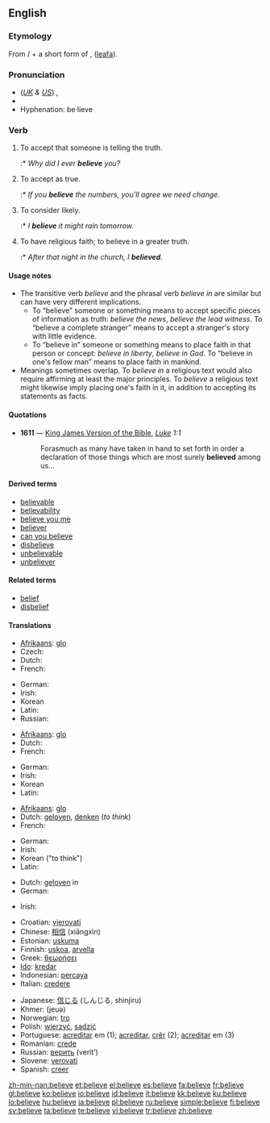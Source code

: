 ==English==

{{rank|kind|form|hundred|280|believe|white|means|thus}}

===Etymology===
From {{term|be-}}/{{term|ge-}} + a short form of {{OE.}} {{term|gelyfan|ġelȳfan}}, ([[leafa]]).

===Pronunciation===
* (''[[Received Pronunciation|UK]] & [[General American|US]]'') {{IPA|/bɪˈliːv/, /bəˈliːv/}}, {{SAMPA|/bI"li:v/, /b@"li:v/}}
* {{audio|en-us-believe.ogg|Audio (US)}}
* Hyphenation: be·lieve

===Verb===
{{en-verb|believ|ing}}

# {{transitive}} To accept that someone is telling the truth.
#:* ''Why did I ever '''believe''' you?''
# {{transitive}} To accept as true.
#:* ''If you '''believe''' the numbers, you'll agree we need change.''
# {{transitive}} To consider likely.
#:* ''I '''believe''' it might rain tomorrow.''
# {{intransitive}} To have religious faith; to believe in a greater truth.
#:* ''After that night in the church, I '''believed'''.''

====Usage notes====
* The transitive verb ''believe'' and the phrasal verb ''believe in'' are similar but can have very different implications.
** To “believe” someone or something means to accept specific pieces of information as truth: ''believe the news'', ''believe the lead witness''. To “believe a complete stranger” means to accept a stranger's story with little evidence.
** To “believe in” someone or something means to place faith in that person or concept: ''believe in liberty'', ''believe in God''. To “believe in one's fellow man” means to place faith in mankind.
* Meanings sometimes overlap. To ''believe in'' a religious text would also require affirming at least the major principles. To ''believe'' a religious text might likewise imply placing one's faith in it, in addition to accepting its statements as facts.

====Quotations====
* '''1611''' — [[w:King James Version of the Bible|King James Version of the Bible]], ''[[s:Bible (King James)/Luke|Luke]] 1:1''
*: Forasmuch as many have taken in hand to set forth in order a declaration of those things which are most surely '''believed''' among us...

====Derived terms====
* [[believable]]
* [[believability]]
* [[believe you me]]
* [[believer]]
* [[can you believe]]
* [[disbelieve]]
* [[unbelievable]]
* [[unbeliever]]

====Related terms====
* [[belief]]
* [[disbelief]]

====Translations====
{{trans-top|to accept that someone is telling the truth (object: person)}}
* [[Afrikaans]]: [[glo]]
* Czech: {{t+|cs|věřit}}
* Dutch: {{t+|nl|geloven}}
* French: {{t+|fr|croire}}
{{trans-mid}}
* German: {{t+|de|glauben}}
* Irish: {{t-|ga|creid|xs=Irish}}
* Korean {{t+|ko|믿다}}
* Latin: {{t+|la|credo|alt=crēdō}}
* Russian: {{t+|ru|верить|sc=Cyrl}}
{{trans-bottom}}

{{trans-top|to accept as true}}
* [[Afrikaans]]: [[glo]]
* Dutch: {{t+|nl|geloven}}
* French: {{t+|fr|croire}}
{{trans-mid}}
* German: {{t+|de|glauben}}
* Irish: {{t-|ga|creid|xs=Irish}}
* Korean {{t+|fr|믿다}}
* Latin: {{t+|la|credo|alt=crēdō}}
{{trans-bottom}}

{{trans-top|to consider likely}}
* [[Afrikaans]]: [[glo]]
* Dutch: [[geloven]], [[denken]] (''to think'')
* French: {{t+|fr|croire}}
{{trans-mid}}
* German: {{t+|de|glauben}}
* Irish: {{t-|ga|creid|xs=Irish}}
* Korean {{t+|ko|생각하다}} ("to think")
* Latin: {{t+|la|credo|alt=crēdō}}
{{trans-bottom}}

{{trans-top|to have religious faith; to believe in a greater truth}}
* Dutch: [[geloven]] in
* German: {{t+|de|glauben}}
{{trans-mid}}
* Irish: {{t-|ga|creid|xs=Irish}}
{{trans-bottom}}

{{checktrans-top}}
* Croatian: [[vjerovati]]
* Chinese: [[相信]] (xiāngxìn)
* Estonian: [[uskuma]]
* Finnish: [[uskoa]], [[arvella]]
* Greek: [[θεωρήσει]]
* [[Ido]]: [[kredar]]
* Indonesian: [[percaya]]
* Italian: [[credere]]
{{trans-mid}}
* Japanese: [[信じる]] (しんじる, shinjiru)
* Khmer: {{Khmr|[[ជឿ]]}} (jeuə)
* Norwegian: [[tro]]
* Polish: [[wierzyć]], [[sądzić]]
* Portuguese: [[acreditar]] em (1); [[acreditar]], [[crêr]] (2); [[acreditar]] em (3)
* Romanian: [[crede]]
* Russian: [[верить]] (verit’)
* Slovene: [[verovati]]
* Spanish: [[creer]]
{{trans-bottom}}

[[zh-min-nan:believe]]
[[et:believe]]
[[el:believe]]
[[es:believe]]
[[fa:believe]]
[[fr:believe]]
[[gl:believe]]
[[ko:believe]]
[[io:believe]]
[[id:believe]]
[[it:believe]]
[[kk:believe]]
[[ku:believe]]
[[lo:believe]]
[[hu:believe]]
[[ja:believe]]
[[pl:believe]]
[[ru:believe]]
[[simple:believe]]
[[fi:believe]]
[[sv:believe]]
[[ta:believe]]
[[te:believe]]
[[vi:believe]]
[[tr:believe]]
[[zh:believe]]